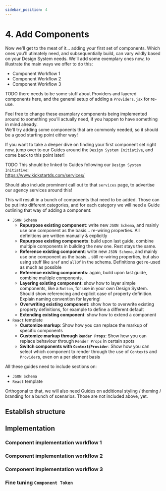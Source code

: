 ```yaml
---
sidebar_position: 4
---
```



# 4. Add Components

Now we'll get to the meat of it... adding your first set of components. Which ones you'll utimately need, and subsequentially build, can vary wildly based on your Design System needs. We'll add some exemplary ones now, to illustrate the main ways we offer to do this:

- Component Workflow 1
- Component Workflow 2
- Component Workflow 3

TODO there needs to be some stuff about Providers and layered components here, and the general setup of adding a `Providers.jsx` for re-use.

Feel free to change these examplary components being implemented around to something you'll actually need, if you happen to have something in mind already.<br/>
We'll try adding some components that are commonly needed, so it should be a good starting point either way!

If you want to take a deeper dive on finding your first component set right now, jump over to our Guides around the `Design System Initiative`, and come back to this point later!

TODO This should be linked to Guides following our `Design System Initiative`:<br/>
https://www.kickstartds.com/services/

Should also include prominent call out to that `services` page, to advertise our agency services around this!

This will result in a bunch of components that need to be added. Those can be put into different categories, and for each category we will need a Guide outlining that way of adding a component:

- `JSON Schema`
  - **Repurpose existing component**: write new `JSON Schema`, and mainly use one component as the basis... re-wiring properties. All definitions are written manually & explicitly
  - **Repurpose existing components**: build upon last guide, combine multiple components in building the new one. Rest stays the same.
  - **Reference existing component**: write new `JSON Schema`, and mainly use one component as the basis... still re-wiring properties, but also using stuff like `$ref` and `allOf` in the schema. Definitions get re-used as much as possible
  - **Reference existing components**: again, build upon last guide, combine multiple components.
  - **Layering existing component**: show how to layer simple components, like a `Button`, for use in your own Design System. Should show referencing and explicit case of property definition. Explain naming convention for layering!
  - **Overwriting existing component**: show how to overwrite existing property definitions, for example to define a different default
  - **Extending existing component**: show how to extend a component
- `React` template
  - **Customize markup**: Show how you can replace the markup of specific components
  - **Customize markup through `Render Props`**: Show how you can replace behaviour through `Render Props` in certain spots
  - **Switch components with `Context`/`Provider`**: Show how you can select which component to render through the use of `Context`s and `Provider`s, even on a per element basis

All these guides need to include sections on:

- `JSON Schema`
- `React` template

Orthogonal to that, we will also need Guides on additional styling / theming / branding for a bunch of scenarios. Those are not included above, yet.

## Establish structure

## Implementation

### Component implementation workflow 1

### Component implementation workflow 2

### Component implementation workflow 3

### Fine tuning `Component Token`
